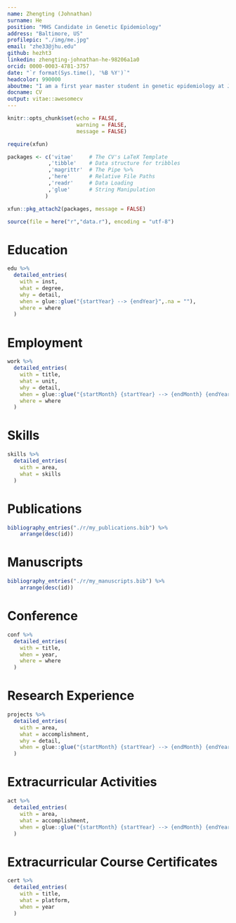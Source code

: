 ```yaml
---
name: Zhengting (Johnathan)
surname: He
position: "MHS Candidate in Genetic Epidemiology"
address: "Baltimore, US"
profilepic: "./img/me.jpg"
email: "zhe33@jhu.edu"
github: hezht3
linkedin: zhengting-johnathan-he-98206a1a0
orcid: 0000-0003-4781-3757
date: "`r format(Sys.time(), '%B %Y')`"
headcolor: 990000
aboutme: "I am a first year master student in genetic epidemiology at Johns Hopkins Bloomberg School of Public Health. I have a deep driven passion for research and data analysis. This CV was compiled with R package {vitae}."
docname: CV
output: vitae::awesomecv
---
```


```r
knitr::opts_chunk$set(echo = FALSE,
                      warning = FALSE,
                      message = FALSE)

require(xfun)

packages <- c('vitae'     # The CV's LaTeX Template
             ,'tibble'    # Data structure for tribbles
             ,'magrittr'  # The Pipe %>%
             ,'here'      # Relative File Paths
             ,'readr'     # Data Loading
             ,'glue'      # String Manipulation
            )

xfun::pkg_attach2(packages, message = FALSE)

source(file = here("r","data.r"), encoding = "utf-8")

```

# Education

```r

edu %>%
  detailed_entries(
    with = inst,
    what = degree,
    why = detail,
    when = glue::glue("{startYear} --> {endYear}",.na = ""),
    where = where
  )

```

# Employment

```r

work %>%
  detailed_entries(
    with = title,
    what = unit,
    why = detail,
    when = glue::glue("{startMonth} {startYear} --> {endMonth} {endYear}",.na = ""),
    where = where
  )

```

# Skills

```r

skills %>%
  detailed_entries(
    with = area,
    what = skills
  )

```

# Publications

<!-- \footnotesize -->

```r

bibliography_entries("./r/my_publications.bib") %>%
    arrange(desc(id))

```

# Manuscripts

<!-- \footnotesize -->

```r

bibliography_entries("./r/my_manuscripts.bib") %>%
    arrange(desc(id))

```

# Conference

```r

conf %>%
  detailed_entries(
    with = title,
    when = year,
    where = where
  )

```

# Research Experience

<!-- \linespread{1.6} -->
<!-- \setlength{\parskip}{1.5em} -->
<!-- \renewcommand{\baselinestretch}{1.5} -->

```r

projects %>%
  detailed_entries(
    with = area,
    what = accomplishment,
    why = detail,
    when = glue::glue("{startMonth} {startYear} --> {endMonth} {endYear}",.na = "")
  )

```

# Extracurricular Activities

```r

act %>%
  detailed_entries(
    with = area,
    what = accomplishment,
    when = glue::glue("{startMonth} {startYear} --> {endMonth} {endYear}",.na = "")
  )

```

# Extracurricular Course Certificates

```r

cert %>%
  detailed_entries(
    with = title,
    what = platform,
    when = year
  )

```